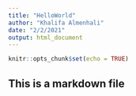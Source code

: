```yaml
---
title: "HelloWorld"
author: "Khalifa Almenhali"
date: "2/2/2021"
output: html_document
---
```


```r
knitr::opts_chunk$set(echo = TRUE)
```

## This is a markdown file
